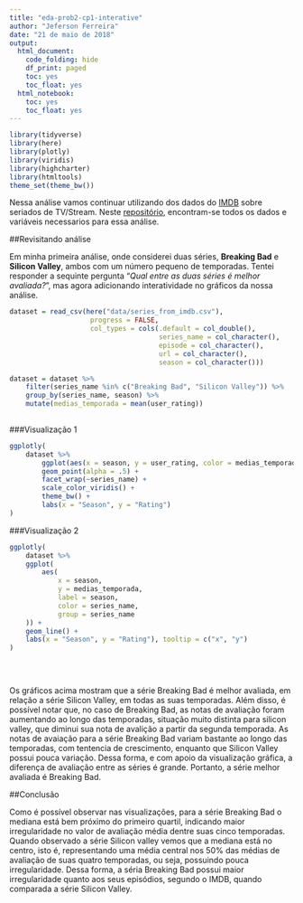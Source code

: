 ```yaml
---
title: "eda-prob2-cp1-interative"
author: "Jeferson Ferreira"
date: "21 de maio de 2018"
output:
  html_document:
    code_folding: hide
    df_print: paged
    toc: yes
    toc_float: yes
  html_notebook:
    toc: yes
    toc_float: yes
---
```


```r

library(tidyverse)
library(here)
library(plotly)
library(viridis)
library(highcharter)
library(htmltools)
theme_set(theme_bw())

```


Nessa análise vamos continuar utilizando dos dados do [IMDB](https://www.imdb.com/)  sobre seriados de TV/Stream. Neste [repositório](https://github.com/nazareno/imdb-series), encontram-se todos os dados e variáveis necessarios para essa análise.

##Revisitando análise

Em minha primeira análise, onde considerei duas séries, __Breaking Bad__ e __Silicon Valley__, ambos com um número pequeno de temporadas. Tentei responder a sequinte pergunta "_Qual entre as duas séries é melhor avaliada?_", mas agora adicionando interatividade no gráficos da nossa análise.


```r

dataset = read_csv(here("data/series_from_imdb.csv"), 
                    progress = FALSE,
                    col_types = cols(.default = col_double(), 
                                     series_name = col_character(), 
                                     episode = col_character(), 
                                     url = col_character(),
                                     season = col_character()))

dataset = dataset %>%
    filter(series_name %in% c("Breaking Bad", "Silicon Valley")) %>%
    group_by(series_name, season) %>%
    mutate(medias_temporada = mean(user_rating))
    

```


###Visualização 1

```r

ggplotly(
    dataset %>%
        ggplot(aes(x = season, y = user_rating, color = medias_temporada)) +
        geom_point(alpha = .5) +
        facet_wrap(~series_name) +
        scale_color_viridis() +
        theme_bw() +
        labs(x = "Season", y = "Rating")
)


```


###Visualização 2

```r

ggplotly(
    dataset %>%
    ggplot(
        aes(
            x = season,
            y = medias_temporada,
            label = season,
            color = series_name,
            group = series_name
    )) +
    geom_line() +
    labs(x = "Season", y = "Rating"), tooltip = c("x", "y")
)



```


<br>

Os gráficos acima mostram que a série Breaking Bad é melhor avaliada, em relação a série Silicon Valley, em todas as suas temporadas. Além disso, é possível notar que, no caso de Breaking Bad, as notas de avaliação foram aumentando ao longo das temporadas, situação muito distinta para silicon valley, que diminui sua nota de avalição a partir da segunda temporada.
As notas de avaiação para a série Breaking Bad variam bastante ao longo das temporadas, com tentencia de crescimento, enquanto que Silicon Valley possui pouca variação. Dessa forma, e com apoio da visualização gráfica, a diferença de avaliação entre as séries é grande.
Portanto, a série melhor avaliada é Breaking Bad.


##Conclusão

Como é possível observar nas visualizações, para a série Breaking Bad o mediana está bem próximo do primeiro quartil, indicando maior irregularidade no valor de avaliação média dentre suas cinco temporadas. Quando observado a série Silicon valley vemos que a mediana está no centro, isto é, representando uma média central nos 50% das médias de avaliação de suas quatro temporadas, ou seja, possuindo pouca irregularidade.
Dessa forma, a séria Breaking Bad possui maior irregularidade quanto aos seus episódios, segundo o IMDB, quando comparada a série Silicon Valley.
